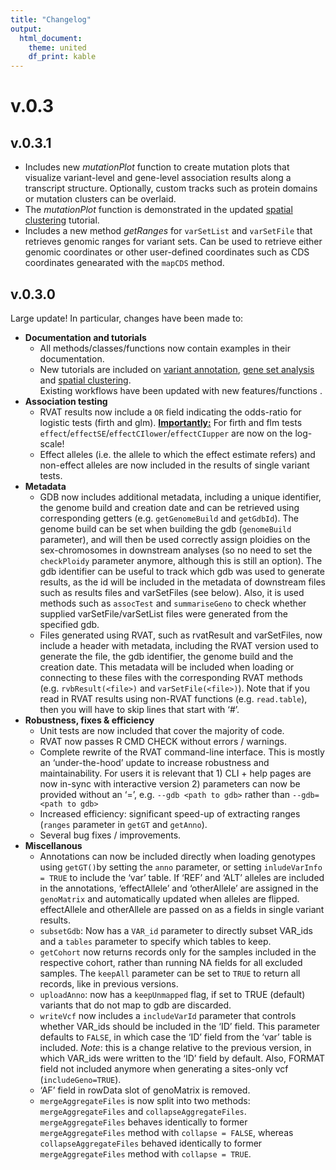 ```yaml
---
title: "Changelog"
output:
  html_document:
    theme: united
    df_print: kable
---
```


# v.0.3

## v.0.3.1

- Includes new *mutationPlot* function to create mutation plots that visualize variant-level and gene-level association results along a transcript structure. Optionally, custom tracks such as protein domains or mutation clusters can be overlaid.  
- The *mutationPlot* function is demonstrated in the updated [spatial clustering](spatial_clustering.html) tutorial.   
- Includes a new method *getRanges* for `varSetList` and `varSetFile` that retrieves genomic ranges for variant sets. Can be used to retrieve either genomic coordinates or other user-defined coordinates such as CDS coordinates genearated with the `mapCDS` method.  

## v.0.3.0

Large update! In particular, changes have been made to:

- **Documentation and tutorials**
	- All methods/classes/functions now contain examples in their documentation.
	- New tutorials are included on [variant annotation](variant_annotation.html), [gene set analysis](GSA.html) and [spatial clustering](spatial_clustering.html).  
	  Existing workflows have been updated with new features/functions .
- **Association testing**
	- RVAT results now include a `OR` field indicating the odds-ratio for logistic tests (firth and glm). <ins>**Importantly:**</ins> For firth and flm tests `effect`/`effectSE`/`effectCIlower`/`effectCIupper` are now on the log-scale!
	- Effect alleles (i.e. the allele to which the effect estimate refers) and non-effect alleles are now included in the results of single variant tests.
- **Metadata**
	- GDB now includes additional metadata, including a unique identifier, the genome build and creation date and can be retrieved using corresponding getters (e.g. `getGenomeBuild` and `getGdbId`). The genome build can be set when building the gdb (`genomeBuild` parameter), and will then be used correctly assign ploidies on the sex-chromosomes in downstream analyses (so no need to set the `checkPloidy` parameter anymore, although this is still an option). The gdb identifier can be useful to track which gdb was used to generate results, as the id will be included in the metadata of downstream files such as results files and varSetFiles (see below). Also, it is used methods such as `assocTest` and `summariseGeno` to check whether supplied varSetFile/varSetList files were generated from the specified gdb.
	- Files generated using RVAT, such as rvatResult and varSetFiles, now include a header with metadata, including the RVAT version used to generate the file, the gdb identifier, the genome build and the creation date. This metadata will be included when loading or connecting to these files with the corresponding RVAT methods (e.g. `rvbResult(<file>)` and `varSetFile(<file>)`). Note that if you read in RVAT results using non-RVAT functions (e.g. `read.table`), then you will have to skip lines that start with '#'. 
- **Robustness, fixes & efficiency**
	- Unit tests are now included that cover the majority of code.
	- RVAT now passes R CMD CHECK without errors / warnings.
	- Complete rewrite of the RVAT command-line interface. This is mostly an 'under-the-hood' update to increase robustness and maintainability. For users it is relevant that 1) CLI + help pages are now in-sync with interactive version 2) parameters can now be provided without an '=', e.g. `--gdb <path to gdb>` rather than `--gdb=<path to gdb>`
	- Increased efficiency: significant speed-up of extracting ranges (`ranges` parameter in `getGT` and `getAnno`).
	- Several bug fixes / improvements.
- **Miscellanous**
	- Annotations can now be included directly when loading genotypes using `getGT()`by setting the `anno` parameter, or  setting `inludeVarInfo = TRUE` to include the 'var' table. If 'REF' and 'ALT' alleles are included in the annotations, 'effectAllele' and 'otherAllele' are assigned in the `genoMatrix` and automatically updated when alleles are flipped. effectAllele and otherAllele are passed on as a fields in single variant results.
	- `subsetGdb`: Now has a `VAR_id` parameter to directly subset VAR_ids and a `tables` parameter to specify which tables to keep.
	- `getCohort` now returns records only for the samples included in the respective cohort, rather than running NA fields for all excluded samples. The `keepAll` parameter can be set to `TRUE` to return all records, like in previous versions.
	- `uploadAnno`: now has a `keepUnmapped` flag, if set to TRUE (default) variants that do not map to gdb are discarded.
	-  `writeVcf` now includes a `includeVarId` parameter that controls whether VAR_ids should be included in the 'ID' field. This parameter defaults to `FALSE`, in which case the 'ID' field from the 'var' table is included. *Note*: this is a change relative to the previous version, in which VAR_ids were written to the 'ID' field by default. Also, FORMAT field not included anymore when generating a sites-only vcf (`includeGeno=TRUE`).
	- 'AF' field in rowData slot of genoMatrix is removed.
	- `mergeAggregateFiles` is now split into two methods: `mergeAggregateFiles` and `collapseAggregateFiles`. `mergeAggregateFiles` behaves identically to former `mergeAggregateFiles` method with `collapse = FALSE`, whereas `collapseAggregateFiles` behaved identically to former `mergeAggregateFiles` method with `collapse = TRUE`.